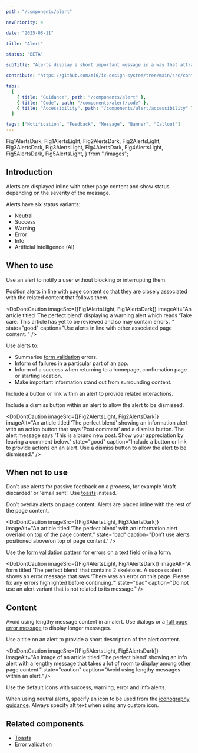 ```yaml
---
path: "/components/alert"

navPriority: 4

date: "2025-08-11"

title: "Alert"

status: "BETA"

subTitle: "Alerts display a short important message in a way that attracts attention without interrupting the current task."

contribute: "https://github.com/mi6/ic-design-system/tree/main/src/content/structured/components/alert"

tabs:
  [
    { title: "Guidance", path: "/components/alert" },
    { title: "Code", path: "/components/alert/code" },
    { title: "Accessibility", path: "/components/alert/accessibility" },
  ]

tags: ["Notification", "Feedback", "Message", "Banner", "Callout"]
---
```


  Fig1AlertsDark,
  Fig1AlertsLight,
  Fig2AlertsDark,
  Fig2AlertsLight,
  Fig3AlertsDark,
  Fig3AlertsLight,
  Fig4AlertsDark,
  Fig4AlertsLight,
  Fig5AlertsDark,
  Fig5AlertsLight,
} from "./images";

## Introduction

Alerts are displayed inline with other page content and show status depending on the severity of the message.

<ComponentPreview>
  <IcAlert
    heading="Hot drink"
    message="Please be careful, your drink will be hot."
    variant="warning"
  />
</ComponentPreview>

Alerts have six status variants:

- Neutral
- Success
- Warning
- Error
- Info
- Artificial Intelligence (AI)

## When to use

Use an alert to notify a user without blocking or interrupting them.

Position alerts in line with page content so that they are closely associated with the related content that follows them.

<DoDontCaution
  imageSrc={[Fig1AlertsLight, Fig1AlertsDark]}
  imageAlt="An article titled ‘The perfect blend’ displaying a warning alert which reads ‘Take care. This article has yet to be reviewed and so may contain errors’. "
  state="good"
  caption="Use alerts in line with other associated page content. "
/>

Use alerts to:

- Summarise [form validation](/patterns/form-validation) errors.
- Inform of failures in a particular part of an app.
- Inform of a success when returning to a homepage, confirmation page or starting location.
- Make important information stand out from surrounding content.

Include a button or link within an alert to provide related interactions.

Include a dismiss button within an alert to allow the alert to be dismissed.

<DoDontCaution
  imageSrc={[Fig2AlertsLight, Fig2AlertsDark]}
  imageAlt="An article titled ‘The perfect blend’ showing an information alert with an action button that says ‘Post comment’ and a dismiss button. The alert message says ‘This is a brand new post. Show your appreciation by leaving a comment below."
  state="good"
  caption="Include a button or link to provide actions on an alert. Use a dismiss button to allow the alert to be dismissed."
/>

## When not to use

Don’t use alerts for passive feedback on a process, for example 'draft discarded' or 'email sent'. Use [toasts](/components/toast) instead.

Don’t overlay alerts on page content. Alerts are placed inline with the rest of the page content.

<DoDontCaution
  imageSrc={[Fig3AlertsLight, Fig3AlertsDark]}
  imageAlt="An article titled ‘The perfect blend’ with an information alert overlaid on top of the page content."
  state="bad"
  caption="Don’t use alerts positioned above/on top of page content."
/>

Use the [form validation pattern](/patterns/form-validation) for errors on a text field or in a form.

<DoDontCaution
  imageSrc={[Fig4AlertsLight, Fig4AlertsDark]}
  imageAlt="A form titled ‘The perfect blend’ that contains 2 skeletons. A success alert shows an error message that says ‘There was an error on this page. Please fix any errors highlighted before continuing.’"
  state="bad"
  caption="Do not use an alert variant that is not related to its message."
/>

## Content

Avoid using lengthy message content in an alert. Use dialogs or a [full page error message](/patterns/form-validation) to display longer messages.

Use a title on an alert to provide a short description of the alert content.

<DoDontCaution
  imageSrc={[Fig5AlertsLight, Fig5AlertsDark]}
  imageAlt="An image of an article titled ‘The perfect blend’ showing an info alert with a lengthy message that takes a lot of room to display among other page content."
  state="caution"
  caption="Avoid using lengthy messages within an alert."
/>

Use the default icons with success, warning, error and info alerts.

When using neutral alerts, specify an icon to be used from the [iconography guidance](/styles/icons). Always specify alt text when using any custom icon.

## Related components

- [Toasts](/components/toast)
- [Error validation](/patterns/form-validation)
